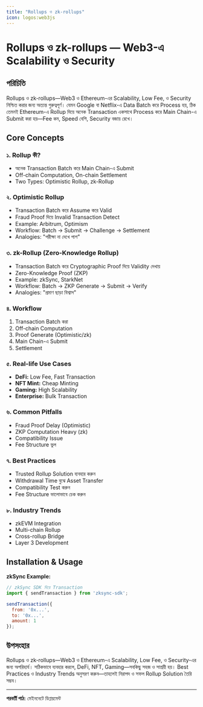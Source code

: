```yaml
---
title: "Rollups ও zk-rollups"
icon: logos:web3js
---
```


# Rollups ও zk-rollups — Web3-এ Scalability ও Security

## পরিচিতি

Rollups ও zk-rollups—Web3 ও Ethereum-এর Scalability, Low Fee, ও Security নিশ্চিত করার জন্য অত্যন্ত গুরুত্বপূর্ণ। যেমন Google বা Netflix-এ Data Batch করে Process হয়, ঠিক তেমনই Ethereum-এ Rollup দিয়ে অনেক Transaction একসাথে Process করে Main Chain-এ Submit করা হয়—Fee কম, Speed বেশি, Security বজায় রেখে।

## Core Concepts

### ১. Rollup কী?
- অনেক Transaction Batch করে Main Chain-এ Submit
- Off-chain Computation, On-chain Settlement
- Two Types: Optimistic Rollup, zk-Rollup

### ২. Optimistic Rollup
- Transaction Batch করে Assume করে Valid
- Fraud Proof দিয়ে Invalid Transaction Detect
- Example: Arbitrum, Optimism
- Workflow: Batch → Submit → Challenge → Settlement
- Analogies: "পরীক্ষা না দেখে পাশ"

### ৩. zk-Rollup (Zero-Knowledge Rollup)
- Transaction Batch করে Cryptographic Proof দিয়ে Validity দেখায়
- Zero-Knowledge Proof (ZKP)
- Example: zkSync, StarkNet
- Workflow: Batch → ZKP Generate → Submit → Verify
- Analogies: "প্রমাণ ছাড়া বিশ্বাস"

### ৪. Workflow
1. Transaction Batch করা
2. Off-chain Computation
3. Proof Generate (Optimistic/zk)
4. Main Chain-এ Submit
5. Settlement

### ৫. Real-life Use Cases
- **DeFi:** Low Fee, Fast Transaction
- **NFT Mint:** Cheap Minting
- **Gaming:** High Scalability
- **Enterprise:** Bulk Transaction

### ৬. Common Pitfalls
- Fraud Proof Delay (Optimistic)
- ZKP Computation Heavy (zk)
- Compatibility Issue
- Fee Structure ভুল

### ৭. Best Practices
- Trusted Rollup Solution ব্যবহার করুন
- Withdrawal Time বুঝে Asset Transfer
- Compatibility Test করুন
- Fee Structure ভালোভাবে চেক করুন

### ৮. Industry Trends
- zkEVM Integration
- Multi-chain Rollup
- Cross-rollup Bridge
- Layer 3 Development

## Installation & Usage

**zkSync Example:**
```js
// zkSync SDK দিয়ে Transaction
import { sendTransaction } from 'zksync-sdk';

sendTransaction({
  from: '0x...',
  to: '0x...',
  amount: 1
});
```

## উপসংহার

Rollups ও zk-rollups—Web3 ও Ethereum-এ Scalability, Low Fee, ও Security-এর জন্য অপরিহার্য। সঠিকভাবে ব্যবহার করলে, DeFi, NFT, Gaming—সবকিছু সহজ ও সাশ্রয়ী হয়। Best Practices ও Industry Trends অনুসরণ করুন—তাহলেই নিরাপদ ও সফল Rollup Solution তৈরি সম্ভব।

---

**পরবর্তী পাঠ:** মেইননেটে ডিপ্লয়মেন্ট

